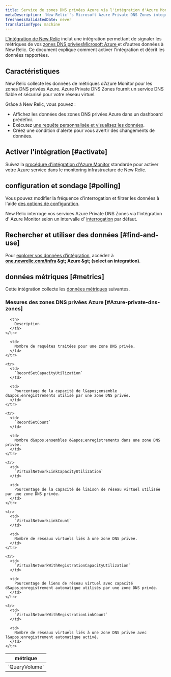 ```yaml
---
title: Service de zones DNS privées Azure via l'intégration d'Azure Monitor
metaDescription: 'New Relic''s Microsoft Azure Private DNS Zones integration: what data it reports and how to enable it.'
freshnessValidatedDate: never
translationType: machine
---
```


[L&apos;intégration de New Relic](/docs/infrastructure/introduction-infra-monitoring) inclut une intégration permettant de signaler les métriques de vos [zones DNS privéesMicrosoft Azure ](https://learn.microsoft.com/en-us/azure/dns/private-dns-privatednszone/)et d&apos;autres données à New Relic. Ce document explique comment activer l&apos;intégration et décrit les données rapportées.

## Caractéristiques

New Relic collecte les données de métriques d’Azure Monitor pour les zones DNS privées Azure. Azure Private DNS Zones fournit un service DNS fiable et sécurisé pour votre réseau virtuel.

Grâce à New Relic, vous pouvez :

* Affichez les données des zones DNS privées Azure dans un dashboard prédéfini.
* Exécutez [une requête personnalisée et visualisez les données](/docs/infrastructure/integrations-getting-started/getting-started/use-integration-data-new-relic-insights).
* Créez une condition d&apos;alerte pour vous avertir des changements de données.

## Activer l&apos;intégration [#activate]

Suivez la [procédure d&apos;intégration d'Azure Monitor](/docs/infrastructure/microsoft-azure-integrations/azure-integrations-list/azure-monitor) standarde pour activer votre Azure service dans le monitoring infrastructure de New Relic.

## configuration et sondage [#polling]

Vous pouvez modifier la fréquence d&apos;interrogation et filtrer les données à l&apos;aide [des options de configuration](/docs/infrastructure/microsoft-azure-integrations/azure-integrations-list/azure-monitor/#settings).

New Relic interroge vos services Azure Private DNS Zones via l’intégration d’ Azure Monitor selon un intervalle d’ [interrogation](/docs/infrastructure/microsoft-azure-integrations/azure-integrations-list/azure-monitor/#settings) par défaut.

## Rechercher et utiliser des données [#find-and-use]

Pour [explorer vos données d’intégration](/docs/infrastructure/integrations/find-use-infrastructure-integration-data), accédez à <DNT>**[one.newrelic.com/infra](https://one.newrelic.com/infra) &amp;gt; Azure &amp;gt; (select an integration)**</DNT>.

## données métriques [#metrics]

Cette intégration collecte les [données métriques](/docs/infrastructure/integrations-getting-started/getting-started/understand-integration-data-data-types#metric) suivantes.

### Mesures des zones DNS privées Azure [#Azure-private-dns-zones]

<table>
  <thead>
    <tr>
      <th style={{ width: "300px" }}>
        métrique
      </th>

      <th>
        Description
      </th>
    </tr>
  </thead>

  <tbody>
    <tr>
      <td>
        `QueryVolume`
      </td>

      <td>
        Nombre de requêtes traitées pour une zone DNS privée.
      </td>
    </tr>

    <tr>
      <td>
        `RecordSetCapacityUtilization`
      </td>

      <td>
        Pourcentage de la capacité de l&apos;ensemble d&apos;enregistrements utilisé par une zone DNS privée.
      </td>
    </tr>

    <tr>
      <td>
        `RecordSetCount`
      </td>

      <td>
        Nombre d&apos;ensembles d&apos;enregistrements dans une zone DNS privée.
      </td>
    </tr>

    <tr>
      <td>
        `VirtualNetworkLinkCapacityUtilization`
      </td>

      <td>
        Pourcentage de la capacité de liaison de réseau virtuel utilisée par une zone DNS privée.
      </td>
    </tr>

    <tr>
      <td>
        `VirtualNetworkLinkCount`
      </td>

      <td>
        Nombre de réseaux virtuels liés à une zone DNS privée.
      </td>
    </tr>

    <tr>
      <td>
        `VirtualNetworkWithRegistrationCapacityUtilization`
      </td>

      <td>
        Pourcentage de liens de réseau virtuel avec capacité d&apos;enregistrement automatique utilisés par une zone DNS privée.
      </td>
    </tr>

    <tr>
      <td>
        `VirtualNetworkWithRegistrationLinkCount`
      </td>

      <td>
        Nombre de réseaux virtuels liés à une zone DNS privée avec l&apos;enregistrement automatique activé.
      </td>
    </tr>
  </tbody>
</table>